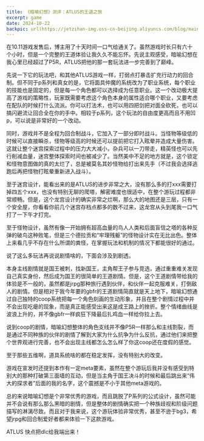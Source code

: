 ```yaml
---
title: 《暗喻幻想》测评：ATLUS的王道之旅
excerpt: game
date: 2024-10-22
backpic: url(https://jetzihan-img.oss-cn-beijing.aliyuncs.com/blog/mainpageBk.png)
---
```


在10.11游戏发售后，博主用了十天时间一口气给通关了。虽然游戏时长只有六十个小时，但是一个完整的王道体验让我久久不能忘怀。先说主观感受，暗喻幻想在我心里已经超过了P5R，ATLUS把他的那一套玩法进一步完善到了巅峰。  

先说一下它的玩法吧，和其他ATLUS游戏一样，打弱点打暴击扩充行动力的回合制。但不同于p系列和真女的是，它将面具仲魔的系统改为了职业系统，每个职业的技能也是固定的，但是每一个角色都可以选择成为任意职业。这一个改动极大提高了游戏的策略性，玩家既需要考虑这个角色本身的属性适合哪个职业，又要考虑在配队的时候打什么流派。你可以打法术，也可以用四把剑把对面全砍死，也可以搞闪避流让回合全在你的手中。相较于p系列，这个玩法的自由度更高而且不用凹p，可以说是非常好的一个改动。  

同时，游戏并不是全程为回合制战斗，它加入了一部分即时战斗。当怪物等级低的时候可以直接瞬杀，怪物等级高的时候还可以提前把它打入眩晕并造成大量伤害。这就让整个迷宫探索过程中的压力大大减小，杂兵可以一刀带走，精英怪也可以先行削减血量，迷宫整体探索时间也被减少了。当然美中不足的地方就是，这个锁定和怪物意图做的真的太烂了，总是被莫名其妙怪物给打出来先手（不过我会选择逃跑后再把怪物打眩晕重新进入战斗）。  

至于迷宫设计，能看出来的是ATLUS的进步非常之大，没有那么多的打xxx需要打掉四五个xxx，也没有特别无聊的爬塔，解密难度也很适中，在整个游玩过程都非常顺畅。但是，这个龙宫设计的确实非常之烂啊，那么大的地图还是三层，只有一个安全屋，你看看你前几个迷宫存档点都多的数不过来，这龙宫从头到尾我一口气打了一下午才打完。  

至于怪物设计，虽然有像一开始拥有超高血量的鸟人人类和后面盲信之塔的各种反弹的破鸟这种败笔，但是三个德拉贡和“牢理残躯”的怪物设计实在无比出色。整体上来看几乎不存在什么所谓的粪怪，在掌握玩法和机制的情况下都能很好的通过。  

说了这么多玩法再说说剧情啥的，下面会涉及到剧透。  

本身主线剧情就是国王被刺，找新国王，主角帮王子参与竞选，通过重重难关发现自己真实身份，然后成为国王的很简单的王道剧情。但是，这个王道剧情带给我的体验是不一般的，虽然都是jrpg那种旅行遇到伙伴，和伙伴一起克服难关，打倒敌人的剧情。但是相对于我今年要的gbfr的王道剧情简直就是天上地下，暗喻幻想通过自己独特的coop系统把每一个角色刻画的生动形象，并且在整个剧情过程中并不会出现吃瘪的现象，而是真正能感受出来这是成王路上的挫折。整个情绪曲线是波浪上升的，并不像gbfr一样疯狂下降最后扎鸡血一样给你拉上去。  

说到coop的剧情，暗喻幻想整体的角色支线并不像P5R一样那么和主线割裂，而是通过不同种族的伙伴的剧情了解到大家为什么抗争为什么反抗，通过他们来把整个世界观进行完善，也不会出现主线都怎么怎么样了你这coop还在度假的感觉。  

至于那些五维啊，道具系统啥的都在稳定发挥，没有特别大的改变。  

游戏在宣发时还提到本作有一定meta要素，虽然在整个游玩后我并没有感受到特别大的那种打破第三面墙的互动，但是当主角于国王决斗的时候和最后跳出来“伟大的探求者”后面的我的名字，这个震撼是不小于其他meta游戏的。  

总的来说暗喻幻想是个非常优秀的游戏，而且跳脱了P系列的公式设计，虽然可能并不会说有那么那么黑暗的剧情，但是整体的剧情确实把一个种族歧视和阶级问题描写的淋漓尽致。而且对于我来说，这个游玩体验非常优秀，甚至不逊于bg3，希望jrpg和回合制爱好者都来体验一下这款游戏。  

ATLUS 快点把dlc给我端出来！  

